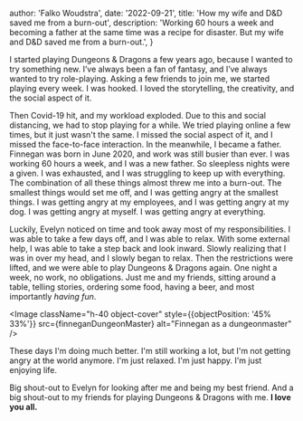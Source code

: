 
  author: 'Falko Woudstra',
  date: '2022-09-21',
  title: 'How my wife and D&D saved me from a burn-out',
  description:
    'Working 60 hours a week and becoming a father at the same time was a recipe for disaster. But my wife and D&D saved me from a burn-out.',
}


I started playing Dungeons & Dragons a few years ago, because I wanted to try something new. I’ve always been a fan of fantasy, and I’ve always wanted to try role-playing.
Asking a few friends to join me, we started playing every week. I was hooked. I loved the storytelling, the creativity, and the social aspect of it.

Then Covid-19 hit, and my workload exploded. Due to this and social distancing, we had to stop playing for a while. We tried playing online a few times, but it just wasn't the same. I missed the social aspect of it, and I missed the face-to-face interaction.
In the meanwhile, I became a father. Finnegan was born in June 2020, and work was still busier than ever. I was working 60 hours a week, and I was a new father. So sleepless nights were a given. I was exhausted, and I was struggling to keep up with everything.
The combination of all these things almost threw me into a burn-out. The smallest things would set me off, and I was getting angry at the smallest things. I was getting angry at my employees, and I was getting angry at my dog. I was getting angry at myself. I was getting angry at everything.

Luckily, Evelyn noticed on time and took away most of my responsibilities. I was able to take a few days off, and I was able to relax. With some external help, I was able to take a step back and look inward. Slowly realizing that I was in over my head, and I slowly began to relax.
Then the restrictions were lifted, and we were able to play Dungeons & Dragons again. One night a week, no work, no obligations. Just me and my friends, sitting around a table, telling stories, ordering some food, having a beer, and most importantly _having fun_.

<Image className="h-40 object-cover" style={{objectPosition: '45% 33%'}} src={finneganDungeonMaster} alt="Finnegan as a dungeonmaster" />

These days I'm doing much better. I'm still working a lot, but I'm not getting angry at the world anymore. I'm just relaxed. I'm just happy. I'm just enjoying life.

Big shout-out to Evelyn for looking after me and being my best friend. And a big shout-out to my friends for playing Dungeons & Dragons with me. **I love you all.**
